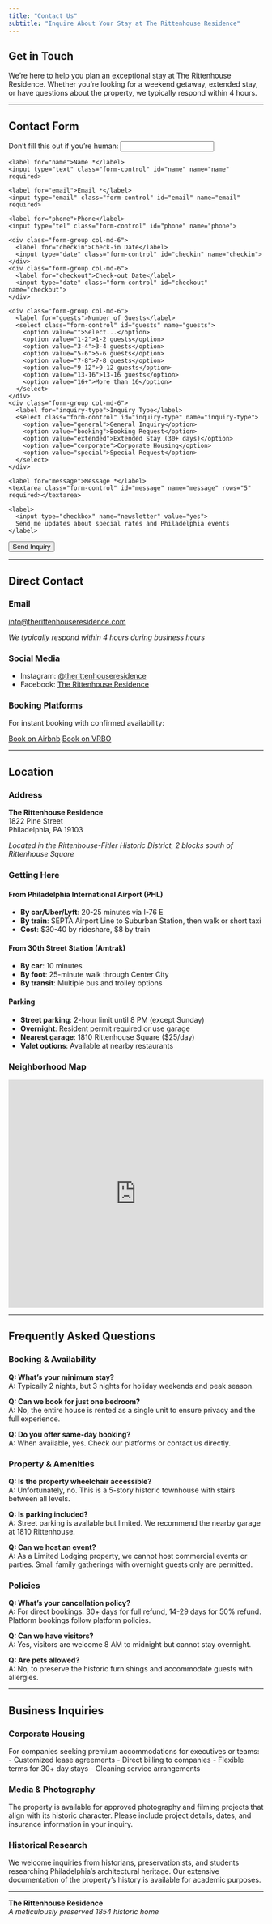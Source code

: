 ```yaml
---
title: "Contact Us"
subtitle: "Inquire About Your Stay at The Rittenhouse Residence"
---
```


## Get in Touch

We're here to help you plan an exceptional stay at The Rittenhouse Residence. Whether you're looking for a weekend getaway, extended stay, or have questions about the property, we typically respond within 4 hours.

---

## Contact Form

<form name="contact" method="POST" data-netlify="true" data-netlify-honeypot="bot-field" action="/contact-success">
  <input type="hidden" name="form-name" value="contact">
  <p class="hidden">
    <label>Don't fill this out if you're human: <input name="bot-field"></label>
  </p>
  
  <div class="form-group">
    <label for="name">Name *</label>
    <input type="text" class="form-control" id="name" name="name" required>
  </div>
  
  <div class="form-group">
    <label for="email">Email *</label>
    <input type="email" class="form-control" id="email" name="email" required>
  </div>
  
  <div class="form-group">
    <label for="phone">Phone</label>
    <input type="tel" class="form-control" id="phone" name="phone">
  </div>
  
  <div class="form-row">
    <div class="form-group col-md-6">
      <label for="checkin">Check-in Date</label>
      <input type="date" class="form-control" id="checkin" name="checkin">
    </div>
    <div class="form-group col-md-6">
      <label for="checkout">Check-out Date</label>
      <input type="date" class="form-control" id="checkout" name="checkout">
    </div>
  </div>
  
  <div class="form-row">
    <div class="form-group col-md-6">
      <label for="guests">Number of Guests</label>
      <select class="form-control" id="guests" name="guests">
        <option value="">Select...</option>
        <option value="1-2">1-2 guests</option>
        <option value="3-4">3-4 guests</option>
        <option value="5-6">5-6 guests</option>
        <option value="7-8">7-8 guests</option>
        <option value="9-12">9-12 guests</option>
        <option value="13-16">13-16 guests</option>
        <option value="16+">More than 16</option>
      </select>
    </div>
    <div class="form-group col-md-6">
      <label for="inquiry-type">Inquiry Type</label>
      <select class="form-control" id="inquiry-type" name="inquiry-type">
        <option value="general">General Inquiry</option>
        <option value="booking">Booking Request</option>
        <option value="extended">Extended Stay (30+ days)</option>
        <option value="corporate">Corporate Housing</option>
        <option value="special">Special Request</option>
      </select>
    </div>
  </div>
  
  <div class="form-group">
    <label for="message">Message *</label>
    <textarea class="form-control" id="message" name="message" rows="5" required></textarea>
  </div>
  
  <div class="form-group">
    <label>
      <input type="checkbox" name="newsletter" value="yes">
      Send me updates about special rates and Philadelphia events
    </label>
  </div>
  
  <button type="submit" class="btn btn-primary btn-lg">Send Inquiry</button>
</form>

---

## Direct Contact

### Email
[info@therittenhouseresidence.com](mailto:info@therittenhouseresidence.com)

*We typically respond within 4 hours during business hours*

### Social Media
- Instagram: [@therittenhouseresidence](https://instagram.com/therittenhouseresidence)
- Facebook: [The Rittenhouse Residence](https://facebook.com/therittenhouseresidence)

### Booking Platforms
For instant booking with confirmed availability:

::: {.booking-buttons}
[Book on Airbnb](https://www.airbnb.com/rooms/6000930){.btn .btn-outline-primary}
[Book on VRBO](https://www.vrbo.com/757481){.btn .btn-outline-primary}
:::

---

## Location

### Address
**The Rittenhouse Residence**  
1822 Pine Street  
Philadelphia, PA 19103

*Located in the Rittenhouse-Fitler Historic District, 2 blocks south of Rittenhouse Square*

### Getting Here

#### From Philadelphia International Airport (PHL)
- **By car/Uber/Lyft**: 20-25 minutes via I-76 E
- **By train**: SEPTA Airport Line to Suburban Station, then walk or short taxi
- **Cost**: $30-40 by rideshare, $8 by train

#### From 30th Street Station (Amtrak)
- **By car**: 10 minutes
- **By foot**: 25-minute walk through Center City
- **By transit**: Multiple bus and trolley options

#### Parking
- **Street parking**: 2-hour limit until 8 PM (except Sunday)
- **Overnight**: Resident permit required or use garage
- **Nearest garage**: 1810 Rittenhouse Square ($25/day)
- **Valet options**: Available at nearby restaurants

### Neighborhood Map

<iframe 
  src="https://www.google.com/maps/embed?pb=!1m18!1m12!1m3!1d3058.7387145601584!2d-75.17538068461816!3d39.94773897942209!2m3!1f0!2f0!3f0!3m2!1i1024!2i768!4f13.1!3m3!1m2!1s0x89c6c6318c3f3d55%3A0x3b2e4d8c5f7f9f55!2s1822%20Pine%20St%2C%20Philadelphia%2C%20PA%2019103!5e0!3m2!1sen!2sus!4v1234567890" 
  width="100%" 
  height="450" 
  style="border:0;" 
  allowfullscreen="" 
  loading="lazy" 
  referrerpolicy="no-referrer-when-downgrade">
</iframe>

---

## Frequently Asked Questions

### Booking & Availability
**Q: What's your minimum stay?**  
A: Typically 2 nights, but 3 nights for holiday weekends and peak season.

**Q: Can we book for just one bedroom?**  
A: No, the entire house is rented as a single unit to ensure privacy and the full experience.

**Q: Do you offer same-day booking?**  
A: When available, yes. Check our platforms or contact us directly.

### Property & Amenities
**Q: Is the property wheelchair accessible?**  
A: Unfortunately, no. This is a 5-story historic townhouse with stairs between all levels.

**Q: Is parking included?**  
A: Street parking is available but limited. We recommend the nearby garage at 1810 Rittenhouse.

**Q: Can we host an event?**  
A: As a Limited Lodging property, we cannot host commercial events or parties. Small family gatherings with overnight guests only are permitted.

### Policies
**Q: What's your cancellation policy?**  
A: For direct bookings: 30+ days for full refund, 14-29 days for 50% refund. Platform bookings follow platform policies.

**Q: Can we have visitors?**  
A: Yes, visitors are welcome 8 AM to midnight but cannot stay overnight.

**Q: Are pets allowed?**  
A: No, to preserve the historic furnishings and accommodate guests with allergies.

---

## Business Inquiries

### Corporate Housing
For companies seeking premium accommodations for executives or teams:
- Customized lease agreements
- Direct billing to companies
- Flexible terms for 30+ day stays
- Cleaning service arrangements

### Media & Photography
The property is available for approved photography and filming projects that align with its historic character. Please include project details, dates, and insurance information in your inquiry.

### Historical Research
We welcome inquiries from historians, preservationists, and students researching Philadelphia's architectural heritage. Our extensive documentation of the property's history is available for academic purposes.

---

::: {.contact-footer}
**The Rittenhouse Residence**  
*A meticulously preserved 1854 historic home*
:::